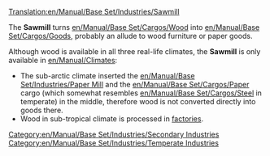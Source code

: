 [[Translation:en/Manual/Base Set/Industries/Sawmill]]

{{en/Manual/Base Set/Industries/Industries|image=en/Manual/Base Set/Industries/Sawmill.png
|name=Sawmill
|climates=[[en/Manual/Climates]]
|accepts=[[en/Manual/Base Set/Cargos/Wood]]
|produces=[[en/Manual/Base Set/Cargos/Goods]]
|notes=Not present in other [[en/Manual/Climates]], but somewhat similar to the [[en/Manual/Base Set/Industries/Lumber Mill]]
}}

The '''Sawmill''' turns [[en/Manual/Base Set/Cargos/Wood]] into [[en/Manual/Base Set/Cargos/Goods]], probably an allude to wood furniture or paper goods.

Although wood is available in all three real-life climates, the '''Sawmill''' is only available in [[en/Manual/Climates]]:
* The sub-arctic climate inserted the [[en/Manual/Base Set/Industries/Paper Mill]] and the [[en/Manual/Base Set/Cargos/Paper]] cargo (which somewhat resembles [[en/Manual/Base Set/Cargos/Steel]] in temperate) in the middle, therefore wood is not converted directly into goods there.
* Wood in sub-tropical climate is processed in [[en/Manual/Base Set/Industries/Factory|factories]].


{{en/Manual/Base Set/Industries/Navbox Industries}}

[[Category:en/Manual/Base Set/Industries/Secondary Industries]]
[[Category:en/Manual/Base Set/Industries/Temperate Industries]]